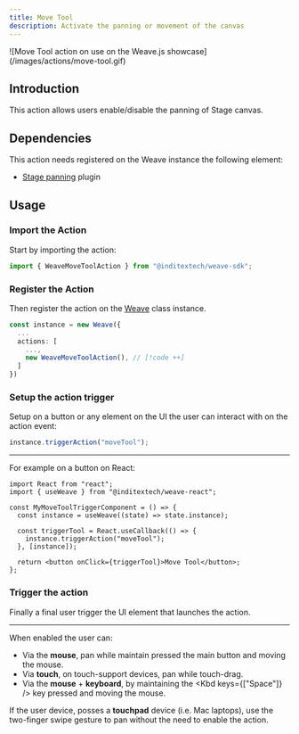 ```yaml
---
title: Move Tool
description: Activate the panning or movement of the canvas
---
```



<div className="flex justify-center items-center *:max-w-[700px] bg-gradient-to-br from-fd-primary/10 rounded-xl border">
  ![Move Tool action on use on the Weave.js
  showcase](/images/actions/move-tool.gif)
</div>

## Introduction

This action allows users enable/disable the panning of Stage canvas.

## Dependencies

This action needs registered on the Weave instance the following element:

- [Stage panning](/docs/main/build/plugins/stage-panning) plugin

## Usage

<div className="fd-steps">

<div className="[&_h3]:fd-step">

### Import the Action

Start by importing the action:

```ts
import { WeaveMoveToolAction } from "@inditextech/weave-sdk";
```

</div>

<div className='[&_h3]:fd-step'>

### Register the Action

Then register the action on the [Weave](/docs/sdk/api-reference/weave) class instance.

```ts
const instance = new Weave({
  ...
  actions: [
    ...,
    new WeaveMoveToolAction(), // [!code ++]
  ]
})
```

</div>

<div className='[&_h3]:fd-step'>

### Setup the action trigger

Setup on a button or any element on the UI the user can interact with on the action event:

```ts
instance.triggerAction("moveTool");
```

---

For example on a button on React:

```tsx
import React from "react";
import { useWeave } from "@inditextech/weave-react";

const MyMoveToolTriggerComponent = () => {
  const instance = useWeave((state) => state.instance);

  const triggerTool = React.useCallback(() => {
    instance.triggerAction("moveTool");
  }, [instance]);

  return <button onClick={triggerTool}>Move Tool</button>;
};
```

### Trigger the action

Finally a final user trigger the UI element that launches the action.

---

When enabled the user can:

- Via the **mouse**, pan while maintain pressed the main button and moving the mouse.
- Via **touch**, on touch-support devices, pan while touch-drag.
- Via the **mouse** + **keyboard**, by maintaining the <Kbd keys={["Space"]} /> key pressed and moving
  the mouse.

If the user device, posses a **touchpad** device (i.e. Mac laptops), use the two-finger swipe
gesture to pan without the need to enable the action.

</div>

</div>
